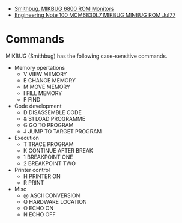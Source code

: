 * [http://www.retrotechnology.com/restore/smithbug.html Smithbug, MIKBUG 6800 ROM Monitors]
* [https://github.com/douggilliland/Retro-Computers/blob/master/6800/Mikbug/Engineering_Note_100_MCM6830L7_MIKBUG_MINBUG_ROM_Jul77.pdf  Engineering Note 100 MCM6830L7 MIKBUG MINBUG ROM Jul77]

= Commands =

MIKBUG (Smithbug) has the following case-sensitive commands.

* Memory opertations
** V VIEW MEMORY
** E CHANGE MEMORY
** M MOVE MEMORY
** I FILL MEMORY
** F FIND 
* Code development
** D DISASSEMBLE CODE
** & S1 LOAD PROGRAMME
** G GO TO PROGRAM
** J JUMP TO TARGET PROGRAM
* Execution
** T TRACE PROGRAM
** K CONTINUE AFTER BREAK
** 1 BREAKPOINT ONE
** 2 BREAKPOINT TWO
* Printer control
** H PRINTER ON
** R PRINT
* Misc
** @ ASCII CONVERSION
** Q HARDWARE LOCATION
** O ECHO ON
** N ECHO OFF
